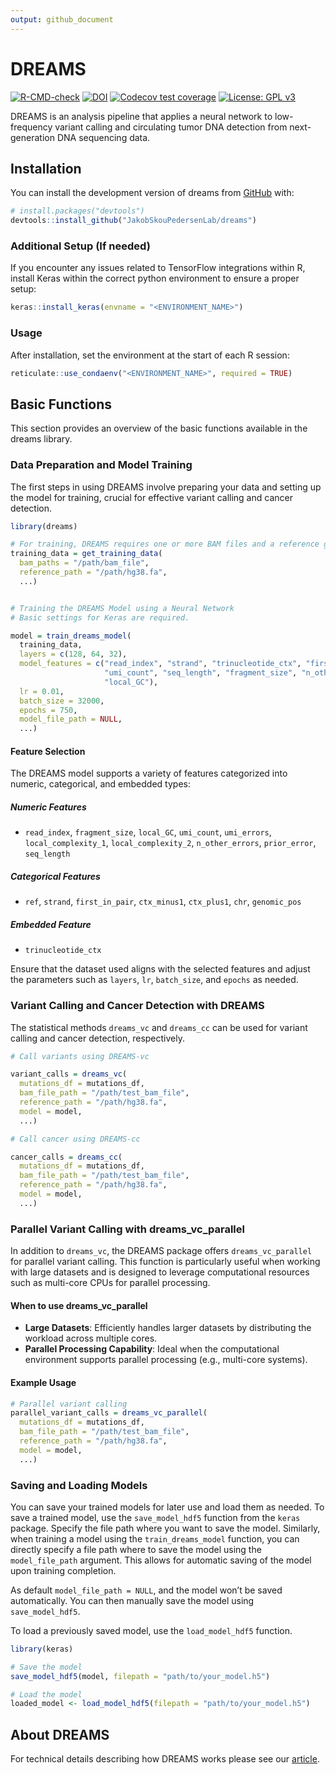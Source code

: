 ```yaml
---
output: github_document
---
```


<!-- README.md is generated from README.Rmd. Please edit that file -->



# DREAMS

<!-- badges: start -->
[![R-CMD-check](https://github.com/JakobSkouPedersenLab/dreams/workflows/R-CMD-check/badge.svg)](https://github.com/JakobSkouPedersenLab/dreams/actions)
[![DOI](https://zenodo.org/badge/455089263.svg)](https://zenodo.org/badge/latestdoi/455089263)
[![Codecov test coverage](https://codecov.io/gh/JakobSkouPedersenLab/dreams/branch/main/graph/badge.svg)](https://app.codecov.io/gh/JakobSkouPedersenLab/dreams?branch=main)
[![License: GPL v3](https://img.shields.io/badge/License-GPLv3-blue.svg)](https://www.gnu.org/licenses/gpl-3.0)

<!-- badges: end -->

DREAMS is an analysis pipeline that applies a neural network to low-frequency variant calling and circulating tumor DNA detection from next-generation DNA sequencing data.

## Installation

You can install the development version of dreams from [GitHub](https://github.com/JakobSkouPedersenLab/dreams) with:

``` r
# install.packages("devtools")
devtools::install_github("JakobSkouPedersenLab/dreams")

```
### Additional Setup (If needed)
If you encounter any issues related to TensorFlow integrations within R, install Keras within the correct python environment to ensure a proper setup:

   ```r
   keras::install_keras(envname = "<ENVIRONMENT_NAME>")
   ```

### Usage

After installation, set the environment at the start of each R session:

   ```r
   reticulate::use_condaenv("<ENVIRONMENT_NAME>", required = TRUE)
   ```

## Basic Functions
This section provides an overview of the basic functions available in the dreams library.

### Data Preparation and Model Training
The first steps in using DREAMS involve preparing your data and setting up the model for training, crucial for effective variant calling and cancer detection.
```r
library(dreams)

# For training, DREAMS requires one or more BAM files and a reference genome.
training_data = get_training_data(
  bam_paths = "/path/bam_file",
  reference_path = "/path/hg38.fa",
  ...)


# Training the DREAMS Model using a Neural Network
# Basic settings for Keras are required.

model = train_dreams_model(
  training_data,
  layers = c(128, 64, 32),
  model_features = c("read_index", "strand", "trinucleotide_ctx", "first_in_pair", 
                     "umi_count", "seq_length", "fragment_size", "n_other_errors", 
                     "local_GC"),
  lr = 0.01,
  batch_size = 32000,
  epochs = 750,
  model_file_path = NULL,
  ...)

```

#### Feature Selection 
The DREAMS model supports a variety of features categorized into numeric, categorical, and embedded types:

##### Numeric Features
- `read_index`, `fragment_size`, `local_GC`, `umi_count`, `umi_errors`, `local_complexity_1`, `local_complexity_2`, `n_other_errors`, `prior_error`, `seq_length`

##### Categorical Features
- `ref`, `strand`, `first_in_pair`, `ctx_minus1`, `ctx_plus1`, `chr`, `genomic_pos`

##### Embedded Feature
- `trinucleotide_ctx`

Ensure that the dataset used aligns with the selected features and adjust the parameters such as `layers`, `lr`, `batch_size`, and `epochs` as needed.

### Variant Calling and Cancer Detection with DREAMS
The statistical methods `dreams_vc` and `dreams_cc` can be used for variant calling and cancer detection, respectively.
```r
# Call variants using DREAMS-vc

variant_calls = dreams_vc(
  mutations_df = mutations_df,
  bam_file_path = "/path/test_bam_file",
  reference_path = "/path/hg38.fa",
  model = model,
  ...)

# Call cancer using DREAMS-cc

cancer_calls = dreams_cc(
  mutations_df = mutations_df,
  bam_file_path = "/path/test_bam_file",
  reference_path = "/path/hg38.fa",
  model = model,
  ...)

```

### Parallel Variant Calling with dreams_vc_parallel
In addition to `dreams_vc`, the DREAMS package offers `dreams_vc_parallel` for parallel variant calling. This function is particularly useful when working with large datasets and is designed to leverage computational resources such as multi-core CPUs for parallel processing.

#### When to use dreams_vc_parallel
- **Large Datasets**: Efficiently handles larger datasets by distributing the workload across multiple cores.
- **Parallel Processing Capability**: Ideal when the computational environment supports parallel processing (e.g., multi-core systems).

#### Example Usage
```r
# Parallel variant calling
parallel_variant_calls = dreams_vc_parallel(
  mutations_df = mutations_df,
  bam_file_path = "/path/test_bam_file",
  reference_path = "/path/hg38.fa",
  model = model,
  ...)

```

### Saving and Loading Models
You can save your trained models for later use and load them as needed. 
To save a trained model, use the `save_model_hdf5` function from the `keras` package. Specify the file path where you want to save the model. Similarly, when training a model using the `train_dreams_model` function, you can directly specify a file path where to save the model using the `model_file_path` argument. This allows for automatic saving of the model upon training completion.

As default `model_file_path = NULL`, and the model won't be saved automatically. You can then manually save the model using `save_model_hdf5`.

To load a previously saved model, use the `load_model_hdf5` function. 
```r
library(keras)

# Save the model
save_model_hdf5(model, filepath = "path/to/your_model.h5")

# Load the model
loaded_model <- load_model_hdf5(filepath = "path/to/your_model.h5")
```


## About DREAMS
For technical details describing how DREAMS works please see our [article](https://genomebiology.biomedcentral.com/articles/10.1186/s13059-023-02920-1).

